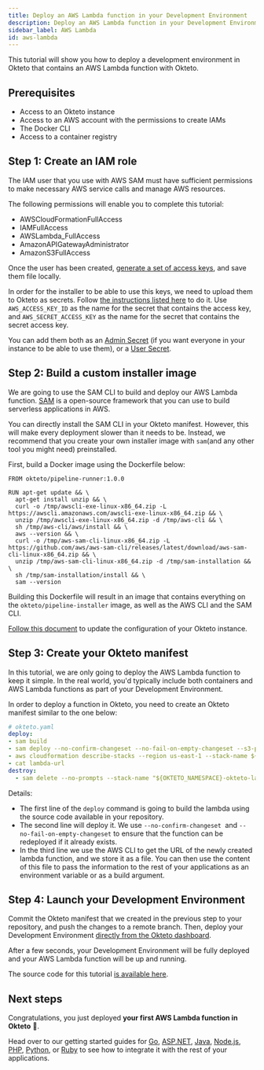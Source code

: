```yaml
---
title: Deploy an AWS Lambda function in your Development Environment
description: Deploy an AWS Lambda function in your Development Environment
sidebar_label: AWS Lambda
id: aws-lambda
---
```



This tutorial will show you how to deploy a development environment in Okteto that contains an AWS Lambda function with Okteto.

## Prerequisites

- Access to an Okteto instance
- Access to an AWS account with the permissions to create IAMs
- The Docker CLI
- Access to a container registry

## Step 1: Create an IAM role

The IAM user that you use with AWS SAM must have sufficient permissions to make necessary AWS service calls and manage AWS resources. 

The following permissions will enable you to complete this tutorial:
- AWSCloudFormationFullAccess
- IAMFullAccess
- AWSLambda_FullAccess
- AmazonAPIGatewayAdministrator
- AmazonS3FullAccess

Once the user has been created, [generate a set of access keys](https://docs.aws.amazon.com/IAM/latest/UserGuide/id_credentials_access-keys.html), and save them file locally.

In order for the installer to be able to use this keys, we need to upload them to Okteto as secrets. Follow [the instructions listed here](/docs/cloud/secrets/) to do it. Use `AWS_ACCESS_KEY_ID` as the name for the secret that contains the access key, and `AWS_SECRET_ACCESS_KEY` as the name for the secret that contains the secret access key. 

You can add them both as an [Admin Secret](/docs/administration/dashboard/#secrets-section) (if you want everyone in your instance to be able to use them), or a [User Secret](/docs/cloud/secrets/).

## Step 2: Build a custom installer image

We are going to use the SAM CLI to build and deploy our AWS Lambda function. [SAM](https://docs.aws.amazon.com/serverless-application-model/latest/developerguide/what-is-sam.html) is a open-source framework that you can use to build serverless applications in AWS.

You can directly install the SAM CLI in your Okteto manifest. However, this will make every deployment slower than it needs to be. Instead, we recommend that you create your own installer image with `sam`(and any other tool you might need) preinstalled. 

First, build a Docker image using the Dockerfile below:

``` 
FROM okteto/pipeline-runner:1.0.0 

RUN apt-get update && \ 
  apt-get install unzip && \
  curl -o /tmp/awscli-exe-linux-x86_64.zip -L https://awscli.amazonaws.com/awscli-exe-linux-x86_64.zip && \
  unzip /tmp/awscli-exe-linux-x86_64.zip -d /tmp/aws-cli && \
  sh /tmp/aws-cli/aws/install && \
  aws --version && \
  curl -o /tmp/aws-sam-cli-linux-x86_64.zip -L https://github.com/aws/aws-sam-cli/releases/latest/download/aws-sam-cli-linux-x86_64.zip && \
  unzip /tmp/aws-sam-cli-linux-x86_64.zip -d /tmp/sam-installation && \
  sh /tmp/sam-installation/install && \
  sam --version
```

Building this Dockerfile will result in an image that contains everything on the `okteto/pipeline-installer` image, as well as the AWS CLI and the SAM CLI.

[Follow this document](/docs/enterprise/configuration/custom-installer-image) to update the configuration of your Okteto instance.

## Step 3: Create your Okteto manifest

In this tutorial, we are only going to deploy the AWS Lambda function to keep it simple. In the real world, you'd typically include both containers and AWS Lambda functions as part of your Development Environment. 

In order to deploy a function in Okteto, you need to create an Okteto manifest similar to the one below:

```yaml
# okteto.yaml
deploy:
- sam build
- sam deploy --no-confirm-changeset --no-fail-on-empty-changeset --s3-prefix "${OKTETO_NAMESPACE}" --stack-name "${OKTETO_NAMESPACE}-okteto-lambda" 
- aws cloudformation describe-stacks --region us-east-1 --stack-name ${OKTETO_NAMESPACE}-okteto-lambda --query "Stacks[0].Outputs[0].OutputValue" --output text > lambda-url
- cat lambda-url
destroy:
  - sam delete --no-prompts --stack-name "${OKTETO_NAMESPACE}-okteto-lambda" --region us-east-1
```

Details:
- The first line of the `deploy` command is going to build the lambda using the source code available in your repository. 
- The second line will deploy it. We use `--no-confirm-changeset`  and `--no-fail-on-empty-changeset` to ensure that the function can be redeployed if it already exists. 
- In the third line we use the AWS CLI to get the URL of the newly created lambda function, and we store it as a file. You can then use the content of this file to pass the information to the rest of your applications as an environment variable or as a build argument.

## Step 4: Launch your Development Environment

Commit the Okteto manifest that we created in the previous step to your repository, and push the changes to a remote branch. Then, deploy your Development Environment [directly from the Okteto dashboard](/docs/cloud/deploy-from-git/).

After a few seconds, your Development Environment will be fully deployed and your AWS Lambda function will be up and running. 

The source code for this tutorial [is available here](https://github.com/okteto/aws-lambda).

## Next steps

Congratulations, you just deployed **your first AWS Lambda function in Okteto** 🚀.

Head over to our getting started guides for [Go](/docs/samples/golang/), [ASP.NET](/docs/samples/aspnetcore), [Java](/docs/samples/java/), [Node.js](/docs/samples/node), [PHP](/docs/samples/php/), [Python](/docs/samples/python/), or [Ruby](/docs/samples/ruby/) to see how to integrate it with the rest of your applications.
